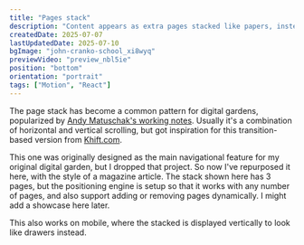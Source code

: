 ```yaml
---
title: "Pages stack"
description: "Content appears as extra pages stacked like papers, instead of the usual scroll."
createdDate: 2025-07-07
lastUpdatedDate: 2025-07-10
bgImage: "john-cranko-school_xi8wyq"
previewVideo: "preview_nbl5ie"
position: "bottom"
orientation: "portrait"
tags: ["Motion", "React"]
---
```


The page stack has become a common pattern for digital gardens, popularized by [Andy Matuschak's working notes](https://notes.andymatuschak.org/About_these_notes). Usually it's a combination of horizontal and vertical scrolling, but got inspiration for this transition-based version from [Khift.com](https://khift.com/).

This one was originally designed as the main navigational feature for my original digital garden, but I dropped that project. So now I've repurposed it here, with the style of a magazine article. The stack shown here has 3 pages, but the positioning engine is setup so that it works with any number of pages, and also support adding or removing pages dynamically. I might add a showcase here later.

This also works on mobile, where the stacked is displayed vertically to look like drawers instead.
